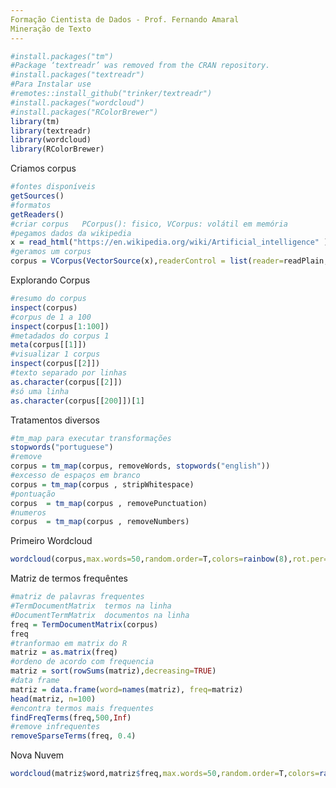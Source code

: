```yaml
---
Formação Cientista de Dados - Prof. Fernando Amaral
Mineração de Texto
---
```

```r
#install.packages("tm")
#Package ‘textreadr’ was removed from the CRAN repository.
#install.packages("textreadr")
#Para Instalar use
#remotes::install_github("trinker/textreadr")
#install.packages("wordcloud")
#install.packages("RColorBrewer")
library(tm)
library(textreadr)
library(wordcloud)
library(RColorBrewer)
```
Criamos corpus
```r
#fontes disponíveis
getSources()
#formatos
getReaders()
#criar corpus   PCorpus(): fisico, VCorpus: volátil em memória
#pegamos dados da wikipedia
x = read_html("https://en.wikipedia.org/wiki/Artificial_intelligence" )
#geramos um corpus
corpus = VCorpus(VectorSource(x),readerControl = list(reader=readPlain,language = "eng"))
```
Explorando Corpus
```r
#resumo do corpus
inspect(corpus) 
#corpus de 1 a 100
inspect(corpus[1:100])  
#metadados do corpus 1
meta(corpus[[1]])  
#visualizar 1 corpus
inspect(corpus[[2]])  
#texto separado por linhas
as.character(corpus[[2]]) 
#só uma linha
as.character(corpus[[200]])[1]
```
Tratamentos diversos
```r
#tm_map para executar transformações
stopwords("portuguese")
#remove
corpus = tm_map(corpus, removeWords, stopwords("english"))
#excesso de espaços em branco
corpus = tm_map(corpus , stripWhitespace)
#pontuação
corpus  = tm_map(corpus , removePunctuation)
#numeros
corpus  = tm_map(corpus , removeNumbers)
```
Primeiro Wordcloud
```r
wordcloud(corpus,max.words=50,random.order=T,colors=rainbow(8),rot.per=0.5,use.r.layout=T)
```
Matriz de termos frequêntes

```r
#matriz de palavras frequentes
#TermDocumentMatrix  termos na linha
#DocumentTermMatrix  documentos na linha
freq = TermDocumentMatrix(corpus)
freq
#tranformao em matrix do R
matriz = as.matrix(freq)
#ordeno de acordo com frequencia
matriz = sort(rowSums(matriz),decreasing=TRUE)
#data frame
matriz = data.frame(word=names(matriz), freq=matriz)
head(matriz, n=100)
#encontra termos mais frequentes
findFreqTerms(freq,500,Inf)
#remove infrequentes
removeSparseTerms(freq, 0.4)
```
Nova Nuvem
```r
wordcloud(matriz$word,matriz$freq,max.words=50,random.order=T,colors=rainbow(8),rot.per=0.5,use.r.layout=T)
```
